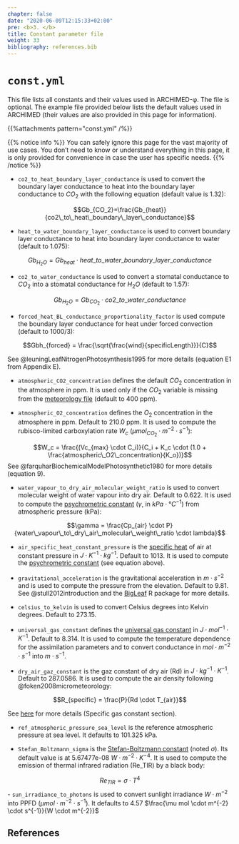 ```yaml
---
chapter: false
date: "2020-06-09T12:15:33+02:00"
pre: <b>3. </b>
title: Constant parameter file
weight: 33
bibliography: references.bib
---
```


# `const.yml`

This file lists all constants and their values used in ARCHIMED-φ. The file is optional. The example file provided below lists the default values used in ARCHIMED (their values are also provided in this page for information).

{{%attachments pattern=\"const.yml\" /%}}

{{% notice info %}}
You can safely ignore this page for the vast majority of use cases. You don't need to know or understand everything in this page, it is only provided for convenience in case the user has specific needs.
{{% /notice %}}


- `co2_to_heat_boundary_layer_conductance` is used to convert the boundary layer conductance to heat into the boundary layer conductance to $CO_2$ with the following equation (default value is 1.32):

$$Gb_{CO_2}=\frac{Gb_{heat}}{co2\_to\_heat\_boundary\_layer\_conductance}$$

- `heat_to_water_boundary_layer_conductance` is used to convert boundary layer conductance to heat into boundary layer conductance to water (default to 1.075): 

$$Gb_{H_2O}= Gb_{heat} \cdot heat\_to\_water\_boundary\_layer\_conductance$$

- `co2_to_water_conductance` is used to convert a stomatal conductance to $CO_2$ into a stomatal conductance for $H_2O$ (default to 1.57):

$$Gb_{H_2O}= Gb_{CO_2} \cdot co2\_to\_water\_conductance$$

- `forced_heat_BL_conductance_proportionality_factor` is used compute the boundary layer conductance for heat under forced convection (default to 1000/3):

$$Gbh_{forced} = \frac{\sqrt{\frac{wind}{specificLength}}}{C}$$

See @leuningLeafNitrogenPhotosynthesis1995 for more details (equation E1 from Appendix E).

- `atmospheric_CO2_concentration` defines the default $CO_2$ concentration in the atmosphere in ppm. It is used only if the $CO_2$ variable is missing from the [meteorology file](../6-meteo/index.html) (default to 400 ppm).  

- `atmospheric_O2_concentration` defines the $O_2$ concentration in the atmosphere in ppm. Default to 210.0 ppm. It is used to compute the rubisco-limited carboxylation rate $W_c$ ($\mu mol_{CO_2} \cdot m^{-2} \cdot s^{-1}$):

$$W_c = \frac{(Vc_{max} \cdot C_i)}{C_i + K_c \cdot (1.0 + \frac{atmospheric\_O2\_concentration}{K_o})}$$
See @farquharBiochemicalModelPhotosynthetic1980 for more details (equation 9).

- `water_vapour_to_dry_air_molecular_weight_ratio` is used to convert molecular weight of water vapour into dry air. Default to 0.622. It is used to compute the [psychrometric constant](https://en.wikipedia.org/wiki/Psychrometric_constant) ($\gamma$, in $kPa \cdot °C^{-1}$) from atmospheric pressure (kPa):

$$\gamma = \frac{Cp_{air} \cdot P}{water\_vapour\_to\_dry\_air\_molecular\_weight\_ratio \cdot lambda}$$


- `air_specific_heat_constant_pressure` is the [specific heat](https://en.wikipedia.org/wiki/Specific_heat_capacity) of air at constant pressure in $J \cdot K^{-1} \cdot kg^{-1}$. Default to 1013. It is used to compute the [psychrometric constant](https://en.wikipedia.org/wiki/Psychrometric_constant) (see equation above).

- `gravitational_acceleration` is the gravitational acceleration in $m \cdot s^{-2}$ and is used to compute the pressure from the elevation. Default to 9.81. See @stull2012introduction and the [BigLeaf](https://bitbucket.org/juergenknauer/bigleaf/src/master/) R package for more details.


- `celsius_to_kelvin` is used to convert Celsius degrees into Kelvin degrees. Default to 273.15. 

- `universal_gas_constant` defines the [universal gas constant](https://en.wikipedia.org/wiki/Gas_constant) in $J \cdot mol^{-1} \cdot K^{-1}$. Default to 8.314. It is used to compute the temperature dependence for the assimilation parameters and to convert conductance in $mol \cdot m^{-2} \cdot s^{-1}$ into $m \cdot s^{-1}$.

- `dry_air_gaz_constant` is the gaz constant of dry air (Rd) in $J \cdot kg^{-1} \cdot K^{-1}$. Default to 287.0586. It is used to compute the air density following @foken2008micrometeorology: 

$$R_{specific} = \frac{P}{Rd \cdot T_{air}}$$

See [here](https://en.wikipedia.org/wiki/Gas_constant) for more details (Specific gas constant section).

- `ref_atmospheric_pressure_sea_level` is the reference atmospheric pressure at sea level. It defaults to 101.325 kPa.

- `Stefan_Boltzmann_sigma` is the [Stefan-Boltzmann constant](https://en.wikipedia.org/wiki/Stefan%E2%80%93Boltzmann_law) (noted $\sigma$). Its default value is at 5.67477e-08 $W \cdot m^{-2} \cdot K^{-4}$. It is used to compute the emission of thermal infrared radiation (Re_TIR) by a black body: 

$$Re_{TIR} =  \sigma \cdot T^4$$
- `sun_irradiance_to_photons` is used to convert sunlight irradiance $W \cdot m^{-2}$ into PPFD ($\mu mol \cdot m^{-2} \cdot s^{-1}$). It defaults to 4.57 $\frac{\mu mol \cdot m^{-2} \cdot s^{-1}}{W \cdot m^{-2}}$

## References